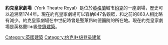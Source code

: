 {{unreferenced|time=2017-09-10T05:57:48+00:00}}
{{Infobox venue
| name                   = 約克皇家劇場
| nickname               = 
| native_name            = York Theatre Royal
| native_name_lang       = en
| fullname               = 
| former names           = 
| logo_image             = 
| logo_caption           = 
| image                  = Theatre Royal, York.jpg
| image_size             = 200px
| image_alt              = 
| caption                = 約克皇家劇場正面
| pushpin_map            = 
| pushpin_mapsize        = 
| pushpin_map_caption    = 
| pushpin_label_position = 
| latd                   = 
| latm                   = 
| lats                   = 
| latNS                  = 
| longd                  = 
| longm                  = 
| longs                  = 
| longEW                 = 
| coordinates_display    = 
| iso_region             = 
| address                = St. Leonard’s Place
| location               = {{GBR}}[[英格蘭|英格蘭]][[約克|約克]]
| coordinates            = {{coord|53.96196|N|1.08530|W|source:placeopedia|display=it}}
| type                   = 劇場
| genre                  = 
| broke_ground           = 
| built                  = 
| opened                 = {{Start date|1744|df=n}} 
| renovated              = 
| expanded               = 
| closed                 = 
| demolished             = 
| owner                  = 
| operator               = 
| architect              = 
| seating_type           = 
| capacity               = 847
| tenants                = 
| embedded               = 
| website                = {{URL|https://www.yorktheatreroyal.co.uk}} 
| publictransit          = 
}}
'''約克皇家劇場'''（York Theatre Royal）是位於[[英格蘭|英格蘭]]城市[[約克|約克]]的一座劇場，歷史可以追溯至1744年。現在約克皇家劇場可以容納847名觀眾，和之前的863人相比略有減少。約克皇家劇場在中世紀時曾是聖萊昂納德醫院的所在地。現在約克皇家劇場是英格蘭II∗級[[登錄建築|登錄建築]]。
[[Category:英國建築|Category:英國建築]]
[[Category:约克II*级登录建筑|Category:约克II*级登录建筑]]
